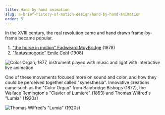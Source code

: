 ```yaml
---
title: Hand by hand animation
slug: a-brief-history-of-motion-design/hand-by-hand-animation
order: 5
---
```


<SlideTemplate title="Hand by hand animation">

In the XVIII century, the real revolution came and hand drawn frame-by-frame became popular.


1. ["the horse in motion" Eadweard MuyBridge](https://www.youtube.com/watch?v=heRuLp7CyTM) (1878)
2. ["fantasmogorie" Emile Cohl](https://www.youtube.com/watch?v=o1d28X0lkJ4) (1908)

![Color Organ, 1877, instrument played with music and light with interactive live animation](https://paper-attachments.dropbox.com/s_D884D22ECB70E8740B6E49A6330939BFFE49A2F00B702FB39B7937A93096FC8E_1572030298889_image.png)

One of these movements focused more on sound and color, and how they could be perceived together called "synesthesia". Innovative creations came such as the "Color Organ" from Bainbridge Bishops (1877), the Wallace Remington's "Clavier of Lumière" (1893) and Thomas Wilfred's "Lumia" (1920s)

![Thomas Wilfred's "Lumia" (1920s)](https://paper-attachments.dropbox.com/s_D884D22ECB70E8740B6E49A6330939BFFE49A2F00B702FB39B7937A93096FC8E_1572030342698_image.png)

</SlideTemplate>
